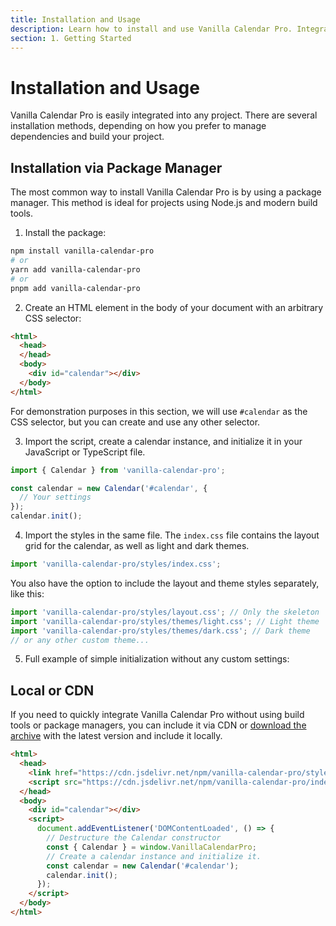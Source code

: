 ```yaml
---
title: Installation and Usage
description: Learn how to install and use Vanilla Calendar Pro. Integrate the calendar through a package manager or CDN, and configure it according to your needs.
section: 1. Getting Started
---
```


# Installation and Usage

Vanilla Calendar Pro is easily integrated into any project. There are several installation methods, depending on how you prefer to manage dependencies and build your project.

## Installation via Package Manager

The most common way to install Vanilla Calendar Pro is by using a package manager. This method is ideal for projects using Node.js and modern build tools.

1. Install the package:

```bash
npm install vanilla-calendar-pro
# or
yarn add vanilla-calendar-pro
# or
pnpm add vanilla-calendar-pro
```

2. Create an HTML element in the body of your document with an arbitrary CSS selector:

```html
<html>
  <head>
  </head>
  <body>
    <div id="calendar"></div>
  </body>
</html>
```

<Info>For demonstration purposes in this section, we will use `#calendar` as the CSS selector, but you can create and use any other selector.</Info>

3. Import the script, create a calendar instance, and initialize it in your JavaScript or TypeScript file.

```ts
import { Calendar } from 'vanilla-calendar-pro';

const calendar = new Calendar('#calendar', {
  // Your settings
});
calendar.init();
```

4. Import the styles in the same file. The `index.css` file contains the layout grid for the calendar, as well as light and dark themes.

```ts
import 'vanilla-calendar-pro/styles/index.css';
```

You also have the option to include the layout and theme styles separately, like this:

```ts
import 'vanilla-calendar-pro/styles/layout.css'; // Only the skeleton
import 'vanilla-calendar-pro/styles/themes/light.css'; // Light theme
import 'vanilla-calendar-pro/styles/themes/dark.css'; // Dark theme
// or any other custom theme...
```

5. Full example of simple initialization without any custom settings:

<Sandbox example="installation-and-usage" />

## Local or CDN

If you need to quickly integrate Vanilla Calendar Pro without using build tools or package managers, you can include it via CDN or <a href="https://cdn.jsdelivr.net/npm/vanilla-calendar-pro@latest/package.zip" rel="noopener noreferrer" target="_blank">download the archive</a> with the latest version and include it locally.

```html
<html>
  <head>
    <link href="https://cdn.jsdelivr.net/npm/vanilla-calendar-pro/styles/index.css" rel="stylesheet">
    <script src="https://cdn.jsdelivr.net/npm/vanilla-calendar-pro/index.js" defer></script>
  </head>
  <body>
    <div id="calendar"></div>
    <script>
      document.addEventListener('DOMContentLoaded', () => {
        // Destructure the Calendar constructor
        const { Calendar } = window.VanillaCalendarPro;
        // Create a calendar instance and initialize it.
        const calendar = new Calendar('#calendar');
        calendar.init();
      });
    </script>
  </body>
</html>
```
